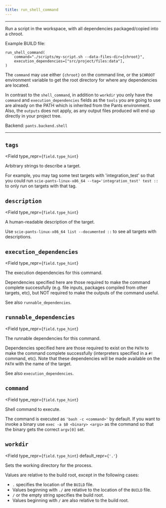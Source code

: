 ```yaml
---
title: run_shell_command
---
```



---

Run a script in the workspace, with all dependencies packaged/copied into a chroot.

Example BUILD file:
```
run_shell_command(
    command="./scripts/my-script.sh --data-files-dir={chroot}",
    execution_dependencies=["src/project/files:data"],
)
```

The `command` may use either `{chroot}` on the command line, or the `$CHROOT` environment variable to get the root directory for where any dependencies are located.

In contrast to the `shell_command`, in addition to `workdir` you only have the `command` and `execution_dependencies` fields as the `tools` you are going to use are already on the PATH which is inherited from the Pants environment. Also, the `outputs` does not apply, as any output files produced will end up directly in your project tree.

Backend: <span className="color--primary">`pants.backend.shell`</span>

---

<span className={styles.options}>

## `tags`

<Field
    type_repr={`field.type_hint`}
>
Arbitrary strings to describe a target.

For example, you may tag some test targets with &#x27;integration_test&#x27; so that you could run `scie-pants-linux-x86_64 --tag='integration_test' test ::` to only run on targets with that tag.
</Field>

## `description`

<Field
    type_repr={`field.type_hint`}
>
A human-readable description of the target.

Use `scie-pants-linux-x86_64 list --documented ::` to see all targets with descriptions.
</Field>

## `execution_dependencies`

<Field
    type_repr={`field.type_hint`}
>
The execution dependencies for this command.

Dependencies specified here are those required to make the command complete successfully (e.g. file inputs, packages compiled from other targets, etc), but NOT required to make the outputs of the command useful.

See also `runnable_dependencies`.
</Field>

## `runnable_dependencies`

<Field
    type_repr={`field.type_hint`}
>
The runnable dependencies for this command.

Dependencies specified here are those required to exist on the `PATH` to make the command complete successfully (interpreters specified in a `#!` command, etc). Note that these dependencies will be made available on the `PATH` with the name of the target.

See also `execution_dependencies`.
</Field>

## `command`

<Field
    type_repr={`field.type_hint`}
>
Shell command to execute.

The command is executed as `'bash -c <command>'` by default. If you want to invoke a binary use `exec -a $0 <binary> <args>` as the command so that the binary gets the correct `argv[0]` set.
</Field>

## `workdir`

<Field
    type_repr={`field.type_hint`}
    default_repr={`'.'`}
>
Sets the working directory for the process.

Values are relative to the build root, except in the following cases:

* `.` specifies the location of the `BUILD` file.
* Values beginning with `./` are relative to the location of the `BUILD` file.
* `/` or the empty string specifies the build root.
* Values beginning with `/` are also relative to the build root.
</Field>



</span>